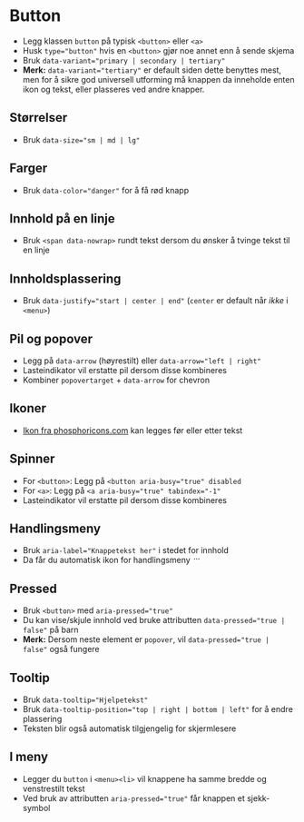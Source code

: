 
<Meta of={stories} />

# Button
- Legg klassen `button` på typisk `<button>` eller `<a>`
- Husk `type="button"` hvis en `<button>` gjør noe annet enn å sende skjema
- Bruk `data-variant="primary | secondary | tertiary"`
- **Merk:** `data-variant="tertiary"` er default siden dette benyttes mest, men for å sikre god universell utforming må knappen da inneholde enten ikon og tekst, eller plasseres ved andre knapper.
<Canvas of={stories.Default} />

## Størrelser
- Bruk `data-size="sm | md | lg"`
<Canvas of={stories.Sizes} />

## Farger
- Bruk `data-color="danger"` for å få rød knapp
<Canvas of={stories.Colors} />

## Innhold på en linje
- Bruk `<span data-nowrap>` rundt tekst dersom du ønsker å tvinge tekst til en linje
<Canvas of={stories.Nowrap} />

## Innholdsplassering
- Bruk `data-justify="start | center | end"` (`center` er default når *ikke* i `<menu>`) 
<Canvas of={stories.Justify} />

## Pil og popover
- Legg på `data-arrow` (høyrestilt) eller `data-arrow="left | right"`
- Lasteindikator vil erstatte pil dersom disse kombineres
- Kombiner `popovertarget` + `data-arrow` for chevron
<Canvas of={stories.WithArrows} />

## Ikoner
- [Ikon fra phosphoricons.com](https://phosphoricons.com/) kan legges før eller etter tekst
<Canvas of={stories.WithIcons} />

## Spinner
- For `<button>`: Legg på `<button aria-busy="true" disabled`
- For `<a>`: Legg på `<a aria-busy="true" tabindex="-1"`
- Lasteindikator vil erstatte pil dersom disse kombineres
<Canvas of={stories.WithSpinner} />

## Handlingsmeny
- Bruk `aria-label="Knappetekst her"` i stedet for innhold
- Da får du automatisk ikon for handlingsmeny <svg aria-hidden="ture" width="1em" height="1em" viewBox="0 0 256 256"><rect width="256" height="256" fill="none"/><circle cx="128" cy="128" r="16"/><circle cx="60" cy="128" r="16"/><circle cx="196" cy="128" r="16"/></svg>

<Canvas of={stories.WithMenu} />

## Pressed
- Bruk `<button>` med `aria-pressed="true"`
- Du kan vise/skjule innhold ved bruke attributten `data-pressed="true | false"` på barn
- **Merk:** Dersom neste element er `popover`, vil `data-pressed="true | false"` også fungere
<Canvas of={stories.Pressed} />

## Tooltip
- Bruk `data-tooltip="Hjelpetekst"`
- Bruk `data-tooltip-position="top | right | bottom | left"` for å endre plassering
- Teksten blir også automatisk tilgjengelig for skjermlesere
<Canvas of={stories.WithTooltip} />

## I meny
- Legger du `button` i `<menu><li>` vil knappene ha samme bredde og venstrestilt tekst
- Ved bruk av attributten `aria-pressed="true"` får knappen et sjekk-symbol
<Canvas of={stories.InMenu} />

